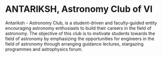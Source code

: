 # ANTARIKSH, Astronomy Club of VI

Antariksh - Astronomy Club, is a student-driven and faculty-guided entity encouraging astronomy enthusiasts to build their careers in the field of astronomy. The objective of this club is to motivate students towards the field of astronomy by emphasizing the opportunities for engineers in the field of astronomy through arranging guidance lectures, stargazing programmes and astrophysics forum.
